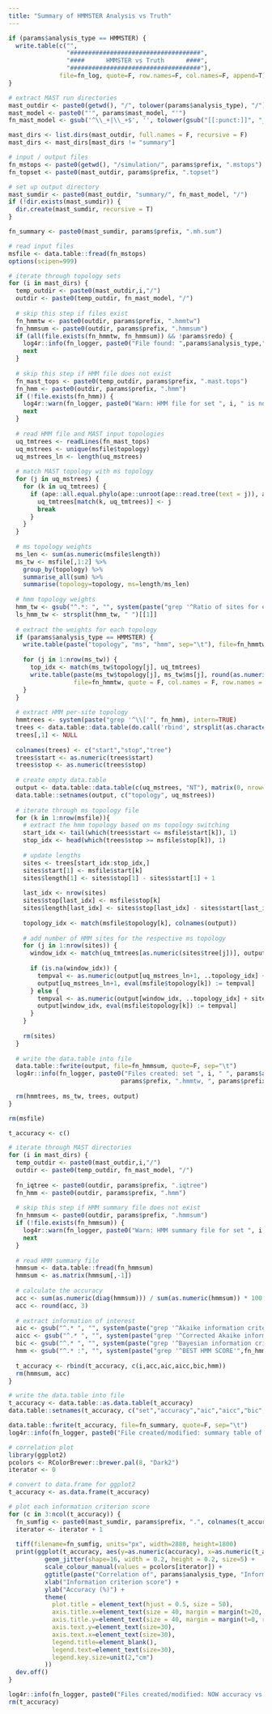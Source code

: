 ```yaml
---
title: "Summary of HMMSTER Analysis vs Truth"
---
```


```r
if (params$analysis_type == HMMSTER) {
  write.table(c("",
                "####################################",
                "####      HMMSTER vs Truth      ####",
                "####################################"),
              file=fn_log, quote=F, row.names=F, col.names=F, append=T)
}

# extract MAST run directories
mast_outdir <- paste0(getwd(), "/", tolower(params$analysis_type), "/")
mast_model <- paste0("'", params$mast_model, "'")
fn_mast_model <- gsub('^\\_+|\\_+$', '', tolower(gsub("[[:punct:]]", "_", mast_model)))

mast_dirs <- list.dirs(mast_outdir, full.names = F, recursive = F)
mast_dirs <- mast_dirs[mast_dirs != "summary"]

# input / output files
fn_mstops <- paste0(getwd(), "/simulation/", params$prefix, ".mstops")
fn_topset <- paste0(mast_outdir, params$prefix, ".topset")

# set up output directory
mast_sumdir <- paste0(mast_outdir, "summary/", fn_mast_model, "/")
if (!dir.exists(mast_sumdir)) {
  dir.create(mast_sumdir, recursive = T)
}

fn_summary <- paste0(mast_sumdir, params$prefix, ".mh.sum")
```

```r
# read input files
msfile <- data.table::fread(fn_mstops)
options(scipen=999)

# iterate through topology sets
for (i in mast_dirs) {
  temp_outdir <- paste0(mast_outdir,i,"/")
  outdir <- paste0(temp_outdir, fn_mast_model, "/")
 
  # skip this step if files exist
  fn_hmmtw <- paste0(outdir, params$prefix, ".hmmtw")
  fn_hmmsum <- paste0(outdir, params$prefix, ".hmmsum")
  if (all(file.exists(fn_hmmtw, fn_hmmsum)) && !params$redo) {
    log4r::info(fn_logger, paste0("File found: ",params$analysis_type," summary files for set ", i, "."))
    next
  }
  
  # skip this step if HMM file does not exist
  fn_mast_tops <- paste0(temp_outdir, params$prefix, ".mast.tops")
  fn_hmm <- paste0(outdir, params$prefix, ".hmm")
  if (!file.exists(fn_hmm)) {
    log4r::warn(fn_logger, paste0("Warn: HMM file for set ", i, " is not found. Skipped."))
    next
  }
  
  # read HMM file and MAST input topologies
  uq_tmtrees <- readLines(fn_mast_tops)
  uq_mstrees <- unique(msfile$topology)
  uq_mstrees_ln <- length(uq_mstrees)
  
  # match MAST topology with ms topology
  for (j in uq_mstrees) {
    for (k in uq_tmtrees) {
      if (ape::all.equal.phylo(ape::unroot(ape::read.tree(text = j)), ape::read.tree(text = k))) {
        uq_tmtrees[match(k, uq_tmtrees)] <- j
        break
      }
    }
  }
  
  # ms topology weights
  ms_len <- sum(as.numeric(msfile$length))
  ms_tw <- msfile[,1:2] %>%
    group_by(topology) %>%
    summarise_all(sum) %>%
    summarise(topology=topology, ms=length/ms_len)
  
  # hmm topology weights
  hmm_tw <- gsub("^.*: ", "", system(paste("grep '^Ratio of sites for each category'",fn_hmm), intern = T))
  ls_hmm_tw <- strsplit(hmm_tw, " ")[[1]]
  
  # extract the weights for each topology
  if (params$analysis_type == HMMSTER) {
    write.table(paste("topology", "ms", "hmm", sep="\t"), file=fn_hmmtw, quote = F, col.names = F, row.names = F)
    
    for (j in 1:nrow(ms_tw)) {
      top_idx <- match(ms_tw$topology[j], uq_tmtrees)
      write.table(paste(ms_tw$topology[j], ms_tw$ms[j], round(as.numeric(ls_hmm_tw[top_idx]), 4), sep="\t"),
                  file=fn_hmmtw, quote = F, col.names = F, row.names = F, append = T)
    }
  }
  
  # extract HMM per-site topology
  hmmtrees <- system(paste("grep '^\\['", fn_hmm), intern=TRUE)
  trees <- data.table::data.table(do.call('rbind', strsplit(as.character(hmmtrees),'\\[|,|\\]')))
  trees[,1] <- NULL
  
  colnames(trees) <- c("start","stop","tree")
  trees$start <- as.numeric(trees$start)
  trees$stop <- as.numeric(trees$stop)
  
  # create empty data.table
  output <- data.table::data.table(c(uq_mstrees, "NT"), matrix(0, nrow=uq_mstrees_ln+1, ncol=uq_mstrees_ln))
  data.table::setnames(output, c("topology", uq_mstrees))
  
  # iterate through ms topology file
  for (k in 1:nrow(msfile)){
    # extract the hmm topology based on ms topology switching
    start_idx <- tail(which(trees$start <= msfile$start[k]), 1)
    stop_idx <- head(which(trees$stop >= msfile$stop[k]), 1)
    
    # update lengths
    sites <- trees[start_idx:stop_idx,]
    sites$start[1] <- msfile$start[k]
    sites$length[1] <- sites$stop[1] - sites$start[1] + 1
    
    last_idx <- nrow(sites)
    sites$stop[last_idx] <- msfile$stop[k]
    sites$length[last_idx] <- sites$stop[last_idx] - sites$start[last_idx] + 1
    
    topology_idx <- match(msfile$topology[k], colnames(output))
    
    # add number of HMM sites for the respective ms topology
    for (j in 1:nrow(sites)) {
      window_idx <- match(uq_tmtrees[as.numeric(sites$tree[j])], output$topology)
      
      if (is.na(window_idx)) {
        tempval <- as.numeric(output[uq_mstrees_ln+1, ..topology_idx] + sites$length[j])
        output[uq_mstrees_ln+1, eval(msfile$topology[k]) := tempval]
      } else {
        tempval <- as.numeric(output[window_idx, ..topology_idx] + sites$length[j])
        output[window_idx, eval(msfile$topology[k]) := tempval]
      }
    }
    
    rm(sites)
  }
  
  # write the data.table into file
  data.table::fwrite(output, file=fn_hmmsum, quote=F, sep="\t")
  log4r::info(fn_logger, paste0("Files created: set ", i, " ", params$analysis_type, " summary files (",
                               params$prefix, ".hmmtw, ", params$prefix, ".hmmsum)."))
  
  rm(hmmtrees, ms_tw, trees, output)
}

rm(msfile)
```

```r
t_accuracy <- c()

# iterate through MAST directories
for (i in mast_dirs) {
  temp_outdir <- paste0(mast_outdir,i,"/")
  outdir <- paste0(temp_outdir, fn_mast_model, "/")
  
  fn_iqtree <- paste0(outdir, params$prefix, ".iqtree")
  fn_hmm <- paste0(outdir, params$prefix, ".hmm")
  
  # skip this step if HMM summary file does not exist
  fn_hmmsum <- paste0(outdir, params$prefix, ".hmmsum")
  if (!file.exists(fn_hmmsum)) {
    log4r::warn(fn_logger, paste0("Warn: HMM summary file for set ", i, " is not found. Skipped."))
    next
  }
  
  # read HMM summary file
  hmmsum <- data.table::fread(fn_hmmsum)
  hmmsum <- as.matrix(hmmsum[,-1])
    
  # calculate the accuracy 
  acc <- sum(as.numeric(diag(hmmsum))) / sum(as.numeric(hmmsum)) * 100
  acc <- round(acc, 3)
  
  # extract information of interest
  aic <- gsub("^.* ", "", system(paste("grep '^Akaike information criterion'",fn_iqtree), intern = T))
  aicc <- gsub("^.* ", "", system(paste("grep '^Corrected Akaike information criterion'",fn_iqtree), intern = T))
  bic <- gsub("^.* ", "", system(paste("grep '^Bayesian information criterion'",fn_iqtree), intern = T))
  hmm <- gsub("^.* :", "", system(paste("grep '^BEST HMM SCORE'",fn_hmm), intern = T))
  
  t_accuracy <- rbind(t_accuracy, c(i,acc,aic,aicc,bic,hmm))
  rm(hmmsum, acc)
}

# write the data.table into file
t_accuracy <- data.table::as.data.table(t_accuracy)
data.table::setnames(t_accuracy, c("set","accuracy","aic","aicc","bic","hmm"))

data.table::fwrite(t_accuracy, file=fn_summary, quote=F, sep="\t")
log4r::info(fn_logger, paste0("File created/modified: summary table of ", params$analysis_type, " and ms (", params$prefix, ".mh.sum)."))

# correlation plot
library(ggplot2)
pcolors <- RColorBrewer::brewer.pal(8, "Dark2")
iterator <- 0

# convert to data.frame for ggplot2
t_accuracy <- as.data.frame(t_accuracy)

# plot each information criterion score
for (c in 3:ncol(t_accuracy)) {
  fn_sumfig <- paste0(mast_sumdir, params$prefix, ".", colnames(t_accuracy)[c], ".mh.tiff")
  iterator <- iterator + 1
  
  tiff(filename=fn_sumfig, units="px", width=2880, height=1800)
  print(ggplot(t_accuracy, aes(y=as.numeric(accuracy), x=as.numeric(t_accuracy[,c]), ymin=0, ymax=100)) + 
          geom_jitter(shape=16, width = 0.2, height = 0.2, size=5) +
          scale_colour_manual(values = pcolors[iterator]) +
          ggtitle(paste("Correlation of", params$analysis_type, "Information Criterion and NOW Accuracy")) + 
          xlab("Information criterion score") +
          ylab("Accuracy (%)") +
          theme(
            plot.title = element_text(hjust = 0.5, size = 50),
            axis.title.x=element_text(size = 40, margin = margin(t=20, r=0, b=0, l=0)),
            axis.title.y=element_text(size = 40, margin = margin(t=0, r=20, b=0, l=0)),
            axis.text.y=element_text(size=30),
            axis.text.x=element_text(size=30),
            legend.title=element_blank(),
            legend.text=element_text(size=30),
            legend.key.size=unit(2,"cm")
          ))
  dev.off()
}

log4r::info(fn_logger, paste0("Files created/modified: NOW accuracy vs ", params$analysis_type, " IC correlation plots."))
rm(t_accuracy)
```